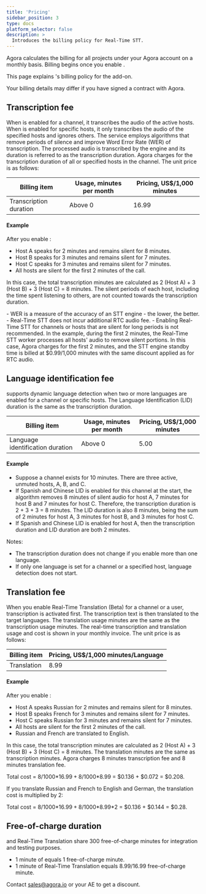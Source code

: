 ```yaml
---
title: 'Pricing'
sidebar_position: 3
type: docs
platform_selector: false
description: >
  Introduces the billing policy for Real-Time STT.
---
```



Agora calculates the billing for all projects under your Agora account on a monthly basis. Billing begins once you
enable <Vpd k="NAME"/>.

This page explains <Vg k="COMPANY" />'s billing policy for the <Vpd k="NAME"/> add-on.

<Admonition type="info">
Your billing details may differ if you have signed a contract with Agora.
</Admonition>

## Transcription fee

When <Vpd k="NAME"/> is enabled for a channel, it transcribes the audio of the active hosts. When <Vpd k="NAME"/> is enabled for specific hosts, it only transcribes the audio of the specified hosts and ignores others. The <Vpd k="NAME"/> service employs algorithms that remove periods of silence and improve Word Error Rate (WER) of transcription. The processed audio is transcribed by the <Vpd k="NAME"/> engine and its duration is referred to as the transcription duration. Agora charges for the transcription duration of all or specified hosts in the channel. The unit price is as follows:

|Billing item |Usage, minutes per month |Pricing, US$/1,000 minutes|
|-------------|--------------------|--------------------------|
|Transcription duration | Above 0         | 16.99             |

#### Example

After you enable <Vpd k="NAME"/>: 
- Host A speaks for 2 minutes and remains silent for 8 minutes.
- Host B speaks for 3 minutes and remains silent for 7 minutes.
- Host C speaks for 3 minutes and remains silent for 7 minutes.
- All hosts are silent for the first 2 minutes of the call.

In this case, the total transcription minutes are calculated as 2 (Host A) + 3 (Host B) + 3 (Host C) = 8 minutes. The silent periods of each host, including the time spent listening to others, are not counted towards the transcription duration. 

<Admonition type="info" title="Note">
- WER is a measure of the accuracy of an STT engine - the lower, the better.
- Real-Time STT does not incur additional RTC audio fee.
- Enabling Real-Time STT for channels or hosts that are silent for long periods is not recommended. In the example, during the first 2 minutes, the Real-Time STT worker processes all hosts' audio to remove silent portions. In this case, Agora charges for the first 2 minutes, and the STT engine standby time is billed at $0.99/1,000 minutes with the same discount applied as for RTC audio. 
</Admonition >

## Language identification fee

<Vpd k="NAME"/> supports dynamic language detection when two or more languages are enabled for a channel or specific hosts. The Language Identification (LID) duration is the same as the transcription duration.

|Billing item|Usage, minutes per month |Pricing, US$/1,000 minutes|
|--------------------|--------------------|--------------------------|
|Language identification duration | Above 0        | 5.00            |

#### Example

- Suppose a channel exists for 10 minutes. There are three active, unmuted hosts, A, B, and C.
- If Spanish and Chinese LID is enabled for this channel at the start, the algorithm removes 8 minutes of silent audio for host A, 7 minutes for host B and 7 minutes for host C. Therefore, the transcription duration is 2 + 3 + 3 = 8 minutes. The LID duration is also 8 minutes, being the sum of 2 minutes for host A, 3 minutes for host B, and 3 minutes for host C.
- If Spanish and Chinese LID is enabled for host A, then the transcription duration and LID duration are both 2 minutes.

Notes:
- The <Vpd k="NAME"/> transcription duration does not change if you enable more than one language.
- If only one language is set for a channel or a specified host, language detection does not start.

## Translation fee

When you enable Real-Time Translation (Beta) for a channel or a user, transcription is activated first. The transcription text is then translated to the target languages. The translation usage minutes are the same as the transcription usage minutes. The real-time transcription and translation usage and cost is shown in your monthly invoice. The unit price is as follows:

|Billing item | Pricing, US$/1,000 minutes/Language|
|-------------|------------------|
|Translation  | 8.99             |

#### Example

After you enable <Vpd k="NAME"/>: 
- Host A speaks Russian for 2 minutes and remains silent for 8 minutes.
- Host B speaks French for 3 minutes and remains silent for 7 minutes.
- Host C speaks Russian for 3 minutes and remains silent for 7 minutes.
- All hosts are silent for the first 2 minutes of the call.
- Russian and French are translated to English.

In this case, the total transcription minutes are calculated as 2 (Host A) + 3 (Host B) + 3 (Host C) = 8 minutes. The translation minutes are the same as transcription minutes. Agora charges 8 minutes transcription fee and 8 minutes translation fee. 

Total cost = 8/1000*$16.99 + 8/1000*$8.99 = $0.136 + $0.072 = $0.208. 

If you translate Russian and French to English and German, the translation cost is multiplied by 2:

Total cost = 8/1000*$16.99 + 8/1000*$8.99*2 = $0.136 + $0.144 = $0.28.

## Free-of-charge duration

<Vpd k="NAME"/> and Real-Time Translation share 300 free-of-charge minutes for integration and testing purposes. 

- 1 minute of <Vpd k="NAME"/> equals 1 free-of-charge minute. 
- 1 minute of Real-Time Translation equals 8.99/16.99 free-of-charge minute. 

Contact sales@agora.io or your AE to get a discount.